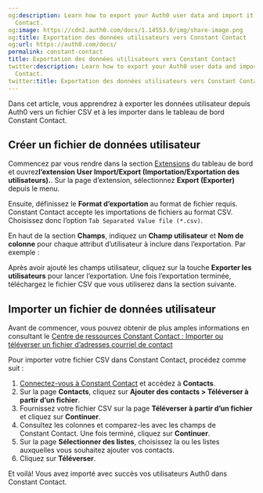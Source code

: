 ```yaml
---
og:description: Learn how to export your Auth0 user data and import it into Constant
  Contact.
og:image: https://cdn2.auth0.com/docs/1.14553.0/img/share-image.png
og:title: Exportation des données utilisateurs vers Constant Contact
og:url: https://auth0.com/docs/
permalink: constant-contact
title: Exportation des données utilisateurs vers Constant Contact
twitter:description: Learn how to export your Auth0 user data and import it into Constant
  Contact.
twitter:title: Exportation des données utilisateurs vers Constant Contact
---
```


Dans cet article, vous apprendrez à exporter les données utilisateur depuis Auth0 vers un fichier CSV et à les importer dans le tableau de bord Constant Contact.

## Créer un fichier de données utilisateur

Commencez par vous rendre dans la section [Extensions](%24%7Bmanage_url%7D/#/extensions) du tableau de bord et ouvrez**l’extension User Import/Export (Importation/Exportation des utilisateurs).**. Sur la page d’extension, sélectionnez **Export (Exporter)** depuis le menu.

Ensuite, définissez le **Format d’exportation** au format de fichier requis. Constant Contact accepte les importations de fichiers au format CSV. Choisissez donc l’option `Tab Separated Value file (*.csv)`.

En haut de la section **Champs**, indiquez un **Champ utilisateur** et **Nom de colonne** pour chaque attribut d’utilisateur à inclure dans l’exportation. Par exemple :



Après avoir ajouté les champs utilisateur, cliquez sur la touche **Exporter les utilisateurs** pour lancer l’exportation. Une fois l’exportation terminée, téléchargez le fichier CSV que vous utiliserez dans la section suivante.

## Importer un fichier de données utilisateur

Avant de commencer, vous pouvez obtenir de plus amples informations en consultant le [Centre de ressources Constant Contact : Importer ou téléverser un fichier d’adresses courriel de contact](https://knowledgebase.constantcontact.com/articles/KnowledgeBase/5296-import-or-upload-a-file-of-contact-email-addresses)

Pour importer votre fichier CSV dans Constant Contact, procédez comme suit :

1. [Connectez-vous à Constant Contact](https://login.constantcontact.com) et accédez à **Contacts**.
2. Sur la page **Contacts**, cliquez sur **Ajouter des contacts > Téléverser à partir d’un fichier**.
3. Fournissez votre fichier CSV sur la page **Téléverser à partir d’un fichier** et cliquez sur **Continuer**.
4. Consultez les colonnes et comparez-les avec les champs de Constant Contact. Une fois terminé, cliquez sur **Continuer**.
5. Sur la page **Sélectionner des listes**, choisissez la ou les listes auxquelles vous souhaitez ajouter vos contacts.
6. Cliquez sur **Téléverser**.

Et voilà! Vous avez importé avec succès vos utilisateurs Auth0 dans Constant Contact.